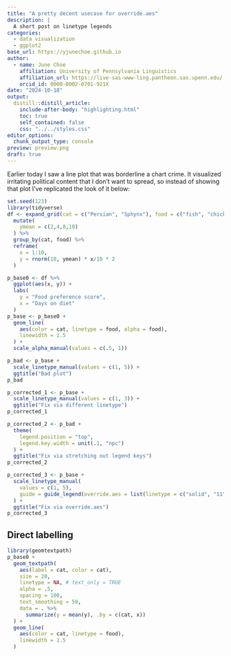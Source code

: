 ```yaml
---
title: "A pretty decent usecase for override.aes"
description: |
  A short post on linetype legends
categories:
  - data visualization
  - ggplot2
base_url: https://yjunechoe.github.io
author:
  - name: June Choe
    affiliation: University of Pennsylvania Linguistics
    affiliation_url: https://live-sas-www-ling.pantheon.sas.upenn.edu/
    orcid_id: 0000-0002-0701-921X
date: "2024-10-18"
output:
  distill::distill_article:
    include-after-body: "highlighting.html"
    toc: true
    self_contained: false
    css: "../../styles.css"
editor_options: 
  chunk_output_type: console
preview: preview.png
draft: true
---
```


Earlier today I saw a line plot that was borderline a chart crime. It visualized irritating political content that I don't want to spread, so instead of showing that plot I've replicated the look of it below:

```r
set.seed(123)
library(tidyverse)
df <- expand_grid(cat = c("Persian", "Sphynx"), food = c("fish", "chicken")) %>% 
  mutate(
    ymean = c(2,4,8,10)
  ) %>% 
  group_by(cat, food) %>% 
  reframe(
    x = 1:10,
    y = rnorm(10, ymean) * x/10 * 2
  )

p_base0 <- df %>% 
  ggplot(aes(x, y)) +
  labs(
    y = "Food preference score",
    x = "Days on diet"
  )
p_base <- p_base0 +
  geom_line(
    aes(color = cat, linetype = food, alpha = food),
    linewidth = 1.5
  ) +
  scale_alpha_manual(values = c(.5, 1))

p_bad <- p_base +
  scale_linetype_manual(values = c(1, 5)) +
  ggtitle("Bad plot")
p_bad
```



```r
p_corrected_1 <- p_base +
  scale_linetype_manual(values = c(1, 3)) +
  ggtitle("Fix via different linetype")
p_corrected_1
```

```r
p_corrected_2 <- p_bad +
  theme(
    legend.position = "top",
    legend.key.width = unit(.1, "npc")
  ) +
  ggtitle("Fix via stretching out legend keys")
p_corrected_2
```

```r
p_corrected_3 <- p_base +
  scale_linetype_manual(
    values = c(1, 5),
    guide = guide_legend(override.aes = list(linetype = c("solid", "11")))
  ) +
  ggtitle("Fix via override.aes")
p_corrected_3
```


## Direct labelling

```r
library(geomtextpath)
p_base0 +
  geom_textpath(
    aes(label = cat, color = cat),
    size = 20,
    linetype = NA, # text_only = TRUE
    alpha = .5,
    spacing = 100,
    text_smoothing = 50,
    data = . %>%
      summarize(y = mean(y), .by = c(cat, x))
  ) +
  geom_line(
    aes(color = cat, linetype = food),
    linewidth = 1.5
  )
```

